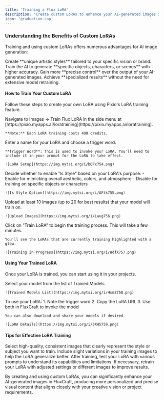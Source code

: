 ---
title: 'Training a Flux LoRA'
description: 'Create custom LoRAs to enhance your AI-generated images in FluxCraft'
icon: 'graduation-cap'
---

### Understanding the Benefits of Custom LoRAs

Training and using custom LoRAs offers numerous advantages for AI image generation:

<CardGroup cols={2}>
  <Card title="Personalized Style" icon="palette">
    Create **unique artistic styles** tailored to your specific vision or brand.
  </Card>
  <Card title="Specialized Subjects" icon="camera">
    Train the AI to generate **specific objects, characters, or scenes** with higher accuracy.
  </Card>
  <Card title="Increased Control" icon="sliders">
    Gain more **precise control** over the output of your AI-generated images.
  </Card>
  <Card title="Efficiency" icon="bolt">
    Achieve **specialized results** without the need for extensive model retraining.
  </Card>
</CardGroup>

#### How to Train Your Custom LoRA

Follow these steps to create your own LoRA using Pixio's LoRA training feature.

<AccordionGroup>
  <Accordion title="Step 1: Access LoRA Training" icon="door-open">
    Navigate to Images -> Train Flux LoRA in the side menu at [https://pixio.myapps.ai/loratraining](https://pixio.myapps.ai/loratraining).

    **Note:** Each LoRA training costs 400 credits.
  </Accordion>
  <Accordion title="Step 2: Set Up Your LoRA" icon="cog">
    Enter a name for your LoRA and choose a trigger word.

    **Trigger Word**: This is used to invoke your LoRA. You'll need to include it in your prompt for the LoRA to take effect.

    ![LoRA Setup](https://img.mytsi.org/i/bQFx754.png)
  </Accordion>
  <Accordion title="Step 3: Configure LoRA Type" icon="toggle-on">
    Decide whether to enable "Is Style" based on your LoRA's purpose:
    - Enable for mimicking overall aesthetic, colors, and atmosphere
    - Disable for training on specific objects or characters

    ![Is Style Option](https://img.mytsi.org/i/AFtk755.png)
  </Accordion>
  <Accordion title="Step 4: Upload Training Images" icon="upload">
    Upload at least 10 images (up to 20 for best results) that your model will train on.

    ![Upload Images](https://img.mytsi.org/i/Laug756.png)
  </Accordion>
  <Accordion title="Step 5: Start Training" icon="play">
    Click on "Train LoRA" to begin the training process. This will take a few minutes.

    You'll see the LoRAs that are currently training highlighted with a glow.

    ![Training in Progress](https://img.mytsi.org/i/HdfX757.png)
  </Accordion>
</AccordionGroup>

#### Using Your Trained LoRA

Once your LoRA is trained, you can start using it in your projects.

<AccordionGroup>
  <Accordion title="Accessing Your LoRA" icon="list">
    Select your model from the list of Trained Models.

    ![Trained Models List](https://img.mytsi.org/i/HsmZ758.png)
  </Accordion>
  <Accordion title="Utilizing Your LoRA" icon="wand-magic-sparkles">
    To use your LoRA:
    1. Note the trigger word
    2. Copy the LoRA URL
    3. Use both in FluxCraft to invoke the model

    You can also download and share your models if desired.

    ![LoRA Details](https://img.mytsi.org/i/3X45759.png)
  </Accordion>
</AccordionGroup>

#### Tips for Effective LoRA Training

<AccordionGroup>
  <Accordion title="Choose Quality Images" icon="image">
    Select high-quality, consistent images that clearly represent the style or subject you want to train.
  </Accordion>
  <Accordion title="Vary Your Training Data" icon="random">
    Include slight variations in your training images to help the LoRA generalize better.
  </Accordion>
  <Accordion title="Test Your LoRA" icon="vial">
    After training, test your LoRA with various prompts to understand its capabilities and limitations.
  </Accordion>
  <Accordion title="Iterate and Refine" icon="redo">
    If necessary, retrain your LoRA with adjusted settings or different images to improve results.
  </Accordion>
</AccordionGroup>

By creating and using custom LoRAs, you can significantly enhance your AI-generated images in FluxCraft, producing more personalized and precise visual content that aligns closely with your creative vision or project requirements.